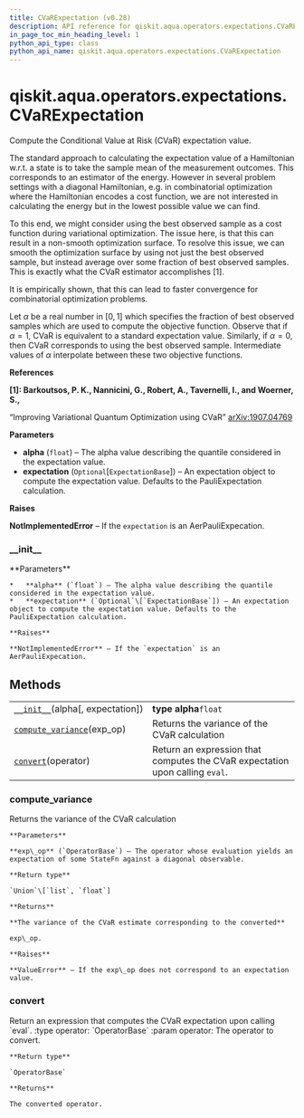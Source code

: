 ```yaml
---
title: CVaRExpectation (v0.28)
description: API reference for qiskit.aqua.operators.expectations.CVaRExpectation in qiskit v0.28
in_page_toc_min_heading_level: 1
python_api_type: class
python_api_name: qiskit.aqua.operators.expectations.CVaRExpectation
---
```


<span id="qiskit-aqua-operators-expectations-cvarexpectation" />

# qiskit.aqua.operators.expectations.CVaRExpectation

<Class id="qiskit.aqua.operators.expectations.CVaRExpectation" isDedicatedPage={true} github="https://github.com/qiskit-community/qiskit-aqua/tree/stable/0.9/qiskit/aqua/operators/expectations/cvar_expectation.py" signature="CVaRExpectation(alpha, expectation=None)" modifiers="class">
  Compute the Conditional Value at Risk (CVaR) expectation value.

  The standard approach to calculating the expectation value of a Hamiltonian w\.r.t. a state is to take the sample mean of the measurement outcomes. This corresponds to an estimator of the energy. However in several problem settings with a diagonal Hamiltonian, e.g. in combinatorial optimization where the Hamiltonian encodes a cost function, we are not interested in calculating the energy but in the lowest possible value we can find.

  To this end, we might consider using the best observed sample as a cost function during variational optimization. The issue here, is that this can result in a non-smooth optimization surface. To resolve this issue, we can smooth the optimization surface by using not just the best observed sample, but instead average over some fraction of best observed samples. This is exactly what the CVaR estimator accomplishes \[1].

  It is empirically shown, that this can lead to faster convergence for combinatorial optimization problems.

  Let $\alpha$ be a real number in $[0,1]$ which specifies the fraction of best observed samples which are used to compute the objective function. Observe that if $\alpha = 1$, CVaR is equivalent to a standard expectation value. Similarly, if $\alpha = 0$, then CVaR corresponds to using the best observed sample. Intermediate values of $\alpha$ interpolate between these two objective functions.

  **References**

  **\[1]: Barkoutsos, P. K., Nannicini, G., Robert, A., Tavernelli, I., and Woerner, S.,**

  “Improving Variational Quantum Optimization using CVaR” [arXiv:1907.04769](https://arxiv.org/abs/1907.04769)

  **Parameters**

  *   **alpha** (`float`) – The alpha value describing the quantile considered in the expectation value.
  *   **expectation** (`Optional`\[`ExpectationBase`]) – An expectation object to compute the expectation value. Defaults to the PauliExpectation calculation.

  **Raises**

  **NotImplementedError** – If the `expectation` is an AerPauliExpecation.

  ### \_\_init\_\_

  <Function id="qiskit.aqua.operators.expectations.CVaRExpectation.__init__" signature="__init__(alpha, expectation=None)">
    **Parameters**

    *   **alpha** (`float`) – The alpha value describing the quantile considered in the expectation value.
    *   **expectation** (`Optional`\[`ExpectationBase`]) – An expectation object to compute the expectation value. Defaults to the PauliExpectation calculation.

    **Raises**

    **NotImplementedError** – If the `expectation` is an AerPauliExpecation.
  </Function>

  ## Methods

  |                                                                                                                                                                           |                                                                              |
  | ------------------------------------------------------------------------------------------------------------------------------------------------------------------------- | ---------------------------------------------------------------------------- |
  | [`__init__`](#qiskit.aqua.operators.expectations.CVaRExpectation.__init__ "qiskit.aqua.operators.expectations.CVaRExpectation.__init__")(alpha\[, expectation])           | **type alpha**`float`                                                        |
  | [`compute_variance`](#qiskit.aqua.operators.expectations.CVaRExpectation.compute_variance "qiskit.aqua.operators.expectations.CVaRExpectation.compute_variance")(exp\_op) | Returns the variance of the CVaR calculation                                 |
  | [`convert`](#qiskit.aqua.operators.expectations.CVaRExpectation.convert "qiskit.aqua.operators.expectations.CVaRExpectation.convert")(operator)                           | Return an expression that computes the CVaR expectation upon calling `eval`. |

  ### compute\_variance

  <Function id="qiskit.aqua.operators.expectations.CVaRExpectation.compute_variance" signature="compute_variance(exp_op)">
    Returns the variance of the CVaR calculation

    **Parameters**

    **exp\_op** (`OperatorBase`) – The operator whose evaluation yields an expectation of some StateFn against a diagonal observable.

    **Return type**

    `Union`\[`list`, `float`]

    **Returns**

    **The variance of the CVaR estimate corresponding to the converted**

    exp\_op.

    **Raises**

    **ValueError** – If the exp\_op does not correspond to an expectation value.
  </Function>

  ### convert

  <Function id="qiskit.aqua.operators.expectations.CVaRExpectation.convert" signature="convert(operator)">
    Return an expression that computes the CVaR expectation upon calling `eval`. :type operator: `OperatorBase` :param operator: The operator to convert.

    **Return type**

    `OperatorBase`

    **Returns**

    The converted operator.
  </Function>
</Class>

